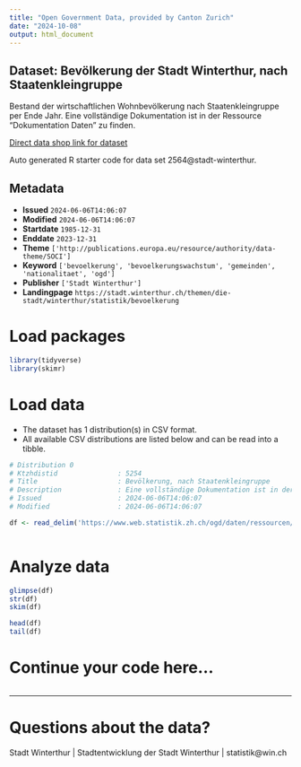 ```yaml
---
title: "Open Government Data, provided by Canton Zurich"
date: "2024-10-08"
output: html_document
---
```


## Dataset: Bevölkerung der Stadt Winterthur, nach Staatenkleingruppe

Bestand der wirtschaftlichen Wohnbevölkerung nach Staatenkleingruppe per Ende Jahr. Eine vollständige Dokumentation ist in der Ressource "Dokumentation Daten" zu finden.

[Direct data shop link for dataset](https://www.zh.ch/de/politik-staat/statistik-daten/datenkatalog.html#/datasets/2564@stadt-winterthur)

Auto generated R starter code for data set 2564@stadt-winterthur.

## Metadata

- **Issued** `2024-06-06T14:06:07`
- **Modified** `2024-06-06T14:06:07`
- **Startdate** `1985-12-31`
- **Enddate** `2023-12-31`
- **Theme** `['http://publications.europa.eu/resource/authority/data-theme/SOCI']`
- **Keyword** `['bevoelkerung', 'bevoelkerungswachstum', 'gemeinden', 'nationalitaet', 'ogd']`
- **Publisher** `['Stadt Winterthur']`
- **Landingpage** `https://stadt.winterthur.ch/themen/die-stadt/winterthur/statistik/bevoelkerung`


# Load packages

```r

library(tidyverse)
library(skimr)

```

# Load data

-   The dataset has 1 distribution(s) in CSV format.
-   All available CSV distributions are listed below and can be read into a tibble.

```r

# Distribution 0
# Ktzhdistid               : 5254
# Title                    : Bevölkerung, nach Staatenkleingruppe
# Description              : Eine vollständige Dokumentation ist in der Ressource "Dokumentation Daten" zu finden.
# Issued                   : 2024-06-06T14:06:07
# Modified                 : 2024-06-06T14:06:07

df <- read_delim('https://www.web.statistik.zh.ch/ogd/daten/ressourcen/KTZH_00002564_00005254.csv')



```

# Analyze data

```r

glimpse(df)
str(df)
skim(df)

head(df)
tail(df)

```

# Continue your code here...

```r

```

------------------------------------------------------------------------

# Questions about the data?

Stadt Winterthur | Stadtentwicklung der Stadt Winterthur | statistik@win.ch
